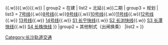 {{Navbox with collapsible groups
|name = 长沙轨道交通线路
|title = [[长沙轨道交通]]线路
|titlestyle =  text-align: center; white-space: nowrap;
|groupstyle = background: #ececec; text-align: center; font-size: 100%
|image = 
|selected = {{{1|}}}
|state = collapsed

|group1 = 地铁线路
|list1 =
{{Navbox|child
| group1 = 运营
| list1  = {{长沙轨道交通线路名|M1|c}}{{.w}}{{长沙轨道交通线路名|M2|c}}{{.w}}{{长沙轨道交通线路名|M3|c}}{{.w}}{{长沙轨道交通线路名|M4|c}}{{.w}}{{长沙轨道交通线路名|M5|c}}{{.w}}{{长沙轨道交通线路名|M6|c}}
| group2 = 在建
| list2  = {{长沙轨道交通线路名|M1|c}}北延{{.w}}{{长沙轨道交通线路名|M3|c}}二期
| group3 = 规划
| list3  = [[长沙地铁7号线|7号线]]{{.w}}[[長沙地鐵|8号线]]{{.w}}[[長沙地鐵|9号线]]{{.w}}[[長沙地鐵|10号线]]{{.w}}[[長沙地鐵|11号线]]{{.w}}[[長沙地鐵|12号线]]{{.w}} [[長沙地鐵|13号线]]{{.w}} [[長沙地鐵|14号线]]{{.w}} [[長沙地鐵|S1 长宁快线]]{{.w}} [[長沙地鐵|S2 长浏快线]]{{.w}} [[長沙地鐵|S3 长潭快线]]{{.w}} [[長沙地鐵|S4 长株快线]]
}}
|group2  =  其他制式（出闸换乘）
|list2   =  
{{Navbox|child
| group1 = 磁浮
| list1 = {{长沙轨道交通线路名|CFK|c}}
| group2 = 城际
| list2  = {{长沙轨道交通线路名|CZT|c}} 
}}
}}<noinclude>
[[Category:长沙轨道交通]]
</noinclude>